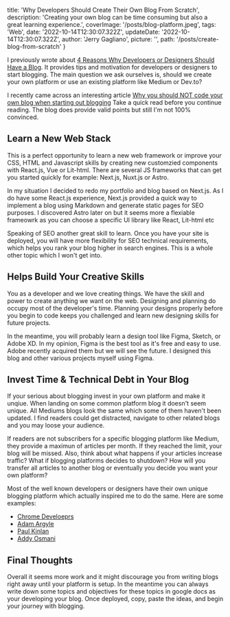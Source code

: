title: 'Why Developers Should Create Their Own Blog From Scratch',
description: 'Creating your own blog can be time consuming but also a great learning experience.',
coverImage: '/posts/blog-platform.jpeg',
tags: 'Web',
date: '2022-10-14T12:30:07.322Z',
updateDate: '2022-10-14T12:30:07.322Z',
author: 'Jerry Gagliano',
picture: '',
path: '/posts/create-blog-from-scratch'
}


I previously wrote about [4 Reasons Why Developers or Designers Should Have a Blog](https://jgsolutions.ca/posts/why-developers-need-to-blog/). It provides tips and motivation for developers or designers to start blogging. The main question we ask ourselves is, should we create your own platform or use an existing platform like Medium or Dev.to? 

I recently came across an interesting article [Why you should NOT code your own blog when starting out blogging](https://tuomokankaanpaa.com/blog/why-you-should-not-code-your-own-blog-when-starting-blogging) Take a quick read before you continue reading. The blog does provide valid points but still I'm not 100% convinced.

## Learn a New Web Stack

This is a perfect opportunity to learn a new web framework or improve your CSS, HTML and Javascript skills by creating new customzied components with React.js, Vue or Lit-html. There are several JS frameworks that can get you started quickly for example: Next.js, Nuxt.js or Astro.

In my situation I decided to redo my portfolio and blog based on Next.js. As I do have some React.js experience, Next.js provided a quick way to implement a blog using Markdown and generate static pages for SEO purposes. I discovered Astro later on but it seems more a flexiable frameowrk as you can choose a specific UI library like React, Lit-html etc

Speaking of SEO another great skill to learn. Once you have your site is deployed, you will have more flexibility for SEO technical requirements, which helps you rank your blog higher in search engines. This is a whole other topic which I won't get into.   

## Helps Build Your Creative Skills

You as a developer and we love creating things. We have the skill and power to create anything we want on the web. Designing and planning do occupy most of the developer's time. Planning your designs properly before you begin to code keeps you challenged and learn new designing skills for future projects. 

In the meantime, you will probably learn a design tool like Figma, Sketch, or Adobe XD. In my opinion, Figma is the best tool as it's free and easy to use. Adobe recently acquired them but we will see the future. I designed this blog and other various projects myself using Figma.
## Invest Time & Technical Debt in Your Blog

If your serious about blogging invest in your own platform and make it unqiue. When landing on some common platform blog it doesn't seem unique. All Mediums blogs look the same which some of them haven't been updated. I find readers could get distracted, navigate to other related blogs and you may loose your audience.

If readers are not subscribers for a specific blogging platform like Medium, they provide a maximun of articles per month. If they reached the limit, your blog will be missed. Also, think about what happens if your articles increase traffic? What if blogging platforms decides to shutdown? How will you transfer all articles to another blog or eventually you decide you want your own platform?

Most of the well known developers or designers have their own unique blogging platform which actually inspired me to do the same. Here are some examples:

- [Chrome Develoeprs](https://developer.chrome.com/blog/)
- [Adam Argyle](https://nerdy.dev/)
- [Paul Kinlan](https://paul.kinlan.me/)
- [Addy Osmani](https://addyosmani.com/)

## Final Thoughts

Overall it seems more work and it might discourage you from writing blogs right away until your platform is setup. In the meantime you can always write down some topics and objectives for these topics in google docs as your developing your blog. Once deployed, copy, paste the ideas, and begin your journey with blogging.

